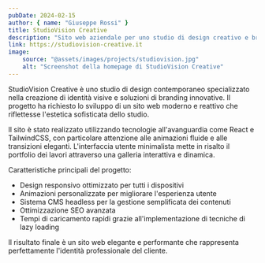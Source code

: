 ```yaml
---
pubDate: 2024-02-15
author: { name: "Giuseppe Rossi" }
title: StudioVision Creative
description: "Sito web aziendale per uno studio di design creativo e branding"
link: https://studiovision-creative.it
image:
    source: "@assets/images/projects/studiovision.jpg"
    alt: "Screenshot della homepage di StudioVision Creative"
---
```


StudioVision Creative è uno studio di design contemporaneo specializzato nella creazione di identità visive e soluzioni di branding innovative. Il progetto ha richiesto lo sviluppo di un sito web moderno e reattivo che riflettesse l'estetica sofisticata dello studio.

Il sito è stato realizzato utilizzando tecnologie all'avanguardia come React e TailwindCSS, con particolare attenzione alle animazioni fluide e alle transizioni eleganti. L'interfaccia utente minimalista mette in risalto il portfolio dei lavori attraverso una galleria interattiva e dinamica.

Caratteristiche principali del progetto:
- Design responsivo ottimizzato per tutti i dispositivi
- Animazioni personalizzate per migliorare l'esperienza utente
- Sistema CMS headless per la gestione semplificata dei contenuti
- Ottimizzazione SEO avanzata
- Tempi di caricamento rapidi grazie all'implementazione di tecniche di lazy loading

Il risultato finale è un sito web elegante e performante che rappresenta perfettamente l'identità professionale del cliente.
